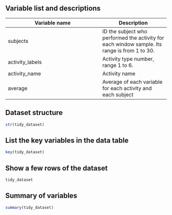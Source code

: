 Variable list and descriptions
------------------------------

Variable name    | Description
-----------------|------------
subjects         | ID the subject who performed the activity for each window sample. Its range is from 1 to 30.
activity_labels  | Activity type number, range 1 to 6.
activity_name    | Activity name
average          |  Average of each variable for each activity and each subject

Dataset structure
-----------------

```r
str(tidy_dataset)
```

List the key variables in the data table
----------------------------------------

```r
key(tidy_dataset)
```

Show a few rows of the dataset
------------------------------

```r
tidy_dataset
```

Summary of variables
--------------------

```r
summary(tidy_dataset)
```


